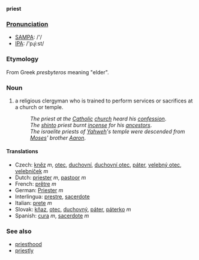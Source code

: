 '''priest'''

===[[Pronunciation]]===
*[[w:SAMPA|SAMPA]]: /'/
*[[w:IPA|IPA]]: /'pɻi:st/

=== Etymology ===
From Greek ''presbyteros'' meaning "elder".

===Noun===
#a religious clergyman who is trained to perform services or sacrifices at a church or temple.
#:''The priest at the [[Catholic]] [[church]] heard his [[confession]]''.
#:''The [[shinto]] priest burnt [[incense]] for his [[ancestors]]''.
#:''The israelite priests of [[Yahweh]]'s temple were descended from [[Moses]]' brother [[Aaron]]''.

==== Translations ====
*Czech: [[kněz]]  ''m'', [[otec]], [[duchovní]], [[duchovní otec]], [[páter]], [[velebný otec]], [[velebníček]] ''m'' 
*Dutch: [[priester]] ''m'', [[pastoor]] ''m''
*French: [[prêtre]] ''m''
*German: [[Priester]] ''m''
*Interlingua: [[prestre]], [[sacerdote]]
*Italian: [[prete]] ''m''
*Slovak:  [[kňaz]], [[otec]], [[duchovný]], [[páter]], [[páterko]] ''m''
*Spanish: [[cura]] ''m'', [[sacerdote]] ''m''

=== See also ===
*[[priesthood]]
*[[priestly]]